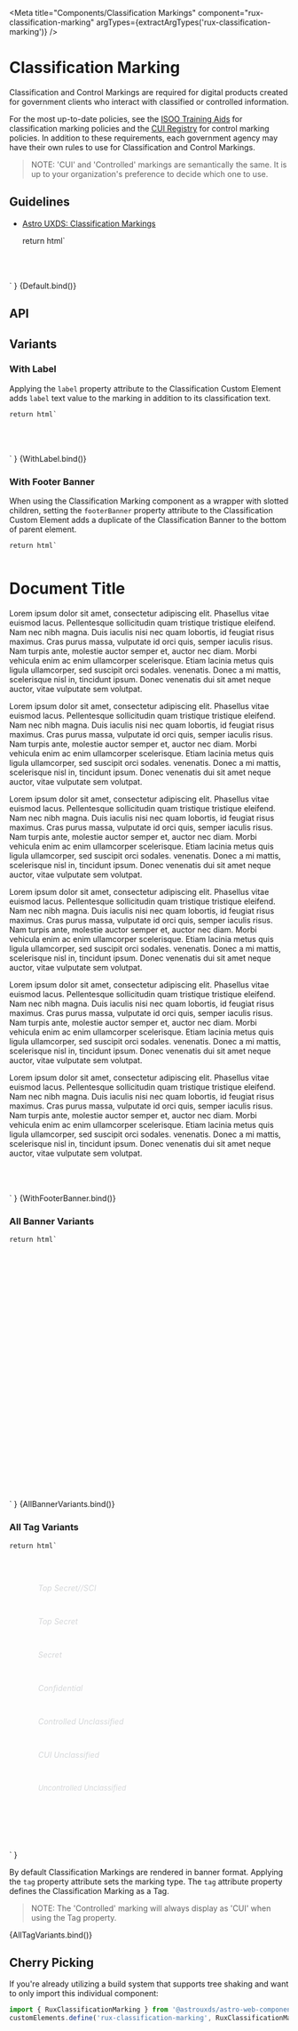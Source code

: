 
<Meta
    title="Components/Classification Markings"
    component="rux-classification-marking"
    argTypes={extractArgTypes('rux-classification-marking')}
/>

# Classification Marking

Classification and Control Markings are required for digital products created for government clients who interact with classified or controlled information.

For the most up-to-date policies, see the [ISOO Training Aids](https://www.archives.gov/isoo/training/training-aids) for classification marking policies and the [CUI Registry](https://www.archives.gov/cui) for control marking policies. In addition to these requirements, each government agency may have their own rules to use for Classification and Control Markings.

> NOTE: 'CUI' and 'Controlled' markings are semantically the same. It is up to your organization's preference to decide which one to use.

## Guidelines

-   [Astro UXDS: Classification Markings](https://astrouxds.com/components/classification-markings/)

    return html`
<div
    style="display: flex; flex-flow: column; justify-content: center; margin-bottom:50px; position: relative;"
>
    <rux-classification-marking
        classification="${args.classification}"
        .label="${args.label}"
        ?tag="${args.tag}"
    ></rux-classification-marking>
</div>
    `
}

<Canvas>
    <Story args={{ 
        classification: 'unclassified',
        tag: false, 
        label: "" }}
        name="Default">
        {Default.bind()}
    </Story>
</Canvas>

## API

<ArgsTable of="rux-classification-marking" />

## Variants

### With Label

Applying the `label` property attribute to the Classification Custom Element adds `label` text value to the marking in addition to its classification text.

    return html`
<div
    style="display: flex; flex-flow: column; justify-content: center; margin-bottom:50px; position: relative;"
>
    <rux-classification-marking
        classification="${args.classification}"
        label="${args.label}"
        ?tag="${args.tag}"
    >
    </rux-classification-marking>
</div>
    `
}

<Canvas>
    <Story
        args={{
            classification: 'unclassified',
            tag: false,
            label: ' customlabel',
        }}
        name="With Label"
    >
        {WithLabel.bind()}
    </Story>
</Canvas>

### With Footer Banner

When using the Classification Marking component as a wrapper with slotted children, setting the `footerBanner` property attribute to the Classification Custom Element adds a duplicate of the Classification Banner to the bottom of parent element.

    return html`
<div
    style="display: flex; flex-flow: column; justify-content: center; margin-bottom:50px; position: relative;"
>
     <rux-classification-marking
        classification="${args.classification}"
        label="${args.label}"
        ?tag="${args.tag}"
    >
        <h1>Document Title</h1>
        <p>
            Lorem ipsum dolor sit amet, consectetur adipiscing elit.
            Phasellus vitae euismod lacus. Pellentesque sollicitudin
            quam tristique tristique eleifend. Nam nec nibh magna. Duis
            iaculis nisi nec quam lobortis, id feugiat risus maximus.
            Cras purus massa, vulputate id orci quis, semper iaculis
            risus. Nam turpis ante, molestie auctor semper et, auctor
            nec diam. Morbi vehicula enim ac enim ullamcorper
            scelerisque. Etiam lacinia metus quis ligula ullamcorper,
            sed suscipit orci sodales. venenatis. Donec a mi mattis,
            scelerisque nisl in, tincidunt ipsum. Donec venenatis dui
            sit amet neque auctor, vitae vulputate sem volutpat.
        </p>
        <p>
            Lorem ipsum dolor sit amet, consectetur adipiscing elit.
            Phasellus vitae euismod lacus. Pellentesque sollicitudin
            quam tristique tristique eleifend. Nam nec nibh magna. Duis
            iaculis nisi nec quam lobortis, id feugiat risus maximus.
            Cras purus massa, vulputate id orci quis, semper iaculis
            risus. Nam turpis ante, molestie auctor semper et, auctor
            nec diam. Morbi vehicula enim ac enim ullamcorper
            scelerisque. Etiam lacinia metus quis ligula ullamcorper,
            sed suscipit orci sodales. venenatis. Donec a mi mattis,
            scelerisque nisl in, tincidunt ipsum. Donec venenatis dui
            sit amet neque auctor, vitae vulputate sem volutpat.
        </p>
        <p>
            Lorem ipsum dolor sit amet, consectetur adipiscing elit.
            Phasellus vitae euismod lacus. Pellentesque sollicitudin
            quam tristique tristique eleifend. Nam nec nibh magna. Duis
            iaculis nisi nec quam lobortis, id feugiat risus maximus.
            Cras purus massa, vulputate id orci quis, semper iaculis
            risus. Nam turpis ante, molestie auctor semper et, auctor
            nec diam. Morbi vehicula enim ac enim ullamcorper
            scelerisque. Etiam lacinia metus quis ligula ullamcorper,
            sed suscipit orci sodales. venenatis. Donec a mi mattis,
            scelerisque nisl in, tincidunt ipsum. Donec venenatis dui
            sit amet neque auctor, vitae vulputate sem volutpat.
        </p>
        <p>
            Lorem ipsum dolor sit amet, consectetur adipiscing elit.
            Phasellus vitae euismod lacus. Pellentesque sollicitudin
            quam tristique tristique eleifend. Nam nec nibh magna. Duis
            iaculis nisi nec quam lobortis, id feugiat risus maximus.
            Cras purus massa, vulputate id orci quis, semper iaculis
            risus. Nam turpis ante, molestie auctor semper et, auctor
            nec diam. Morbi vehicula enim ac enim ullamcorper
            scelerisque. Etiam lacinia metus quis ligula ullamcorper,
            sed suscipit orci sodales. venenatis. Donec a mi mattis,
            scelerisque nisl in, tincidunt ipsum. Donec venenatis dui
            sit amet neque auctor, vitae vulputate sem volutpat.
        </p>
        <p>
            Lorem ipsum dolor sit amet, consectetur adipiscing elit.
            Phasellus vitae euismod lacus. Pellentesque sollicitudin
            quam tristique tristique eleifend. Nam nec nibh magna. Duis
            iaculis nisi nec quam lobortis, id feugiat risus maximus.
            Cras purus massa, vulputate id orci quis, semper iaculis
            risus. Nam turpis ante, molestie auctor semper et, auctor
            nec diam. Morbi vehicula enim ac enim ullamcorper
            scelerisque. Etiam lacinia metus quis ligula ullamcorper,
            sed suscipit orci sodales. venenatis. Donec a mi mattis,
            scelerisque nisl in, tincidunt ipsum. Donec venenatis dui
            sit amet neque auctor, vitae vulputate sem volutpat.
        </p>
        <p>
            Lorem ipsum dolor sit amet, consectetur adipiscing elit.
            Phasellus vitae euismod lacus. Pellentesque sollicitudin
            quam tristique tristique eleifend. Nam nec nibh magna. Duis
            iaculis nisi nec quam lobortis, id feugiat risus maximus.
            Cras purus massa, vulputate id orci quis, semper iaculis
            risus. Nam turpis ante, molestie auctor semper et, auctor
            nec diam. Morbi vehicula enim ac enim ullamcorper
            scelerisque. Etiam lacinia metus quis ligula ullamcorper,
            sed suscipit orci sodales. venenatis. Donec a mi mattis,
            scelerisque nisl in, tincidunt ipsum. Donec venenatis dui
            sit amet neque auctor, vitae vulputate sem volutpat.
        </p>
    </rux-classification-marking>
</div>
    `
}

<Canvas>
    <Story
        args={{
            classification: 'secret',
            tag: false,
            label: ""
        }}
        name="With Footer Banner"
    >
        {WithFooterBanner.bind()}
    </Story>
</Canvas>

### All Banner Variants

    return html`
<div
    style="display: flex; flex-flow: column; justify-content: center; margin:20px;"
>
    <div
        style="position: relative; height: 40px; margin-bottom: 20px; overflow: hidden;"
    >
        <rux-classification-marking
            classification="top-secret-sci"
        ></rux-classification-marking>
    </div>
    <div
        style="position: relative; height: 40px; margin-bottom: 20px; overflow: hidden;"
    >
        <rux-classification-marking
            classification="top-secret"
        ></rux-classification-marking>
    </div>
    <div
        style="position: relative; height: 40px; margin-bottom: 20px; overflow: hidden;"
    >
        <rux-classification-marking
            classification="secret"
        ></rux-classification-marking>
    </div>
    <div
        style="position: relative; height: 40px; margin-bottom: 20px; overflow: hidden;"
    >
        <rux-classification-marking
            classification="confidential"
        ></rux-classification-marking>
    </div>
    <div
        style="position: relative; height: 40px; margin-bottom: 20px; overflow: hidden;"
    >
        <rux-classification-marking
            classification="controlled"
        ></rux-classification-marking>
    </div>
    <div
        style="position: relative; height: 40px; margin-bottom: 20px; overflow: hidden;"
    >
        <rux-classification-marking
            classification="cui"
        ></rux-classification-marking>
    </div>
    <div
        style="position: relative; height: 40px; margin-bottom: 20px; overflow: hidden;"
    >
        <rux-classification-marking
            classification="unclassified"
        ></rux-classification-marking>
    </div>
</div>
    `
}

<Canvas>
    <Story argTypes={{
            classification: { table: { disable: true } },
            label: { table: { disable: true } },
            tag: { table: { disable: true } },
        }} name="All Banner Variants">{AllBannerVariants.bind()}</Story>
</Canvas>

### All Tag Variants

    return html`
<div
    style="display: flex; flex-flow: column; justify-content: flex-start; width: 400px; margin:60px auto;"
>
    <div
        style="display: flex; align-items:baseline; position: relative; height: 40px; margin-bottom: 20px; overflow: hidden;"
    >
        <p
            style="display:flex; width:225px; font-size:14px; font-style:italic; color:#d5d7d9; margin: 0 0 1rem 0;"
        >
            Top Secret//SCI
        </p>
        <rux-classification-marking
            tag
            classification="top-secret-sci"
        ></rux-classification-marking>
    </div>
    <div
        style="display: flex; align-items:baseline; position: relative; height: 40px; margin-bottom: 20px; overflow: hidden;"
    >
        <p
            style="display:flex; width:225px; font-size:14px; font-style:italic; color:#d5d7d9; margin: 0 0 1rem 0;"
        >
            Top Secret
        </p>
        <rux-classification-marking
            tag
            classification="top-secret"
        ></rux-classification-marking>
    </div>
    <div
        style="display: flex; align-items:baseline;  position: relative; height: 40px; margin-bottom: 20px; overflow: hidden;"
    >
        <p
            style="display:flex; width:225px; font-size:14px; font-style:italic; color:#d5d7d9; margin: 0 0 1rem 0;"
        >
            Secret
        </p>
        <rux-classification-marking
            tag
            classification="secret"
        ></rux-classification-marking>
    </div>
    <div
        style="display: flex; align-items:baseline; position: relative; height: 40px; margin-bottom: 20px; overflow: hidden;"
    >
        <p
            style="display:flex; width:225px; font-size:14px; font-style:italic; color:#d5d7d9; margin: 0 0 1rem 0;"
        >
            Confidential
        </p>
        <rux-classification-marking
            tag
            classification="confidential"
        ></rux-classification-marking>
    </div>
    <div
        style="display: flex; align-items:baseline; position: relative; height: 40px; margin-bottom: 20px; overflow: hidden;"
    >
        <p
            style="display:flex; width:225px; font-size:14px; font-style:italic; color:#d5d7d9; margin: 0 0 1rem 0;"
        >
            Controlled Unclassified
        </p>
        <rux-classification-marking
            tag
            classification="controlled"
        ></rux-classification-marking>
    </div>
    <div
        style="display: flex; align-items:baseline; position: relative; height: 40px; margin-bottom: 20px; overflow: hidden;"
    >
        <p
            style="display:flex; width:225px; font-size:14px; font-style:italic; color:#d5d7d9; margin: 0 0 1rem 0;"
        >
            CUI Unclassified
        </p>
        <rux-classification-marking
            tag
            classification="cui"
        ></rux-classification-marking>
    </div>
    <div
        style="display: flex; align-items:baseline; position: relative; height: 40px; margin-bottom: 20px; overflow: hidden;"
    >
        <p
            style="display: flex; width:225px; font-size:13px; font-style:italic; color:#d5d7d9; margin: 0 0 1rem 0;"
        >
            Uncontrolled Unclassified
        </p>
        <rux-classification-marking
            tag
            classification="unclassified"
        ></rux-classification-marking>
    </div>
</div>
    `
}

By default Classification Markings are rendered in banner format. Applying the `tag` property attribute sets the marking type. The `tag` attribute property defines the Classification Marking as a Tag.

> NOTE: The 'Controlled' marking will always display as 'CUI' when using the Tag property.

<Canvas>
    <Story
        argTypes={{
            classification: { table: { disable: true } },
            label: { table: { disable: true } },
            tag: { table: { disable: true } },
        }}
        name="All Tag Variants"
    >
        {AllTagVariants.bind()}
    </Story>
</Canvas>

## Cherry Picking

If you're already utilizing a build system that supports tree shaking and want to only import this individual component:

```js
import { RuxClassificationMarking } from '@astrouxds/astro-web-components/dist/components/rux-classification-marking'
customElements.define('rux-classification-marking', RuxClassificationMarking)
```
